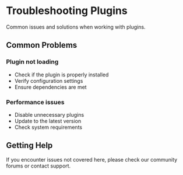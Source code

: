 # Troubleshooting Plugins

Common issues and solutions when working with plugins.

## Common Problems

### Plugin not loading
- Check if the plugin is properly installed
- Verify configuration settings
- Ensure dependencies are met

### Performance issues
- Disable unnecessary plugins
- Update to the latest version
- Check system requirements

## Getting Help

If you encounter issues not covered here, please check our community forums or contact support.
